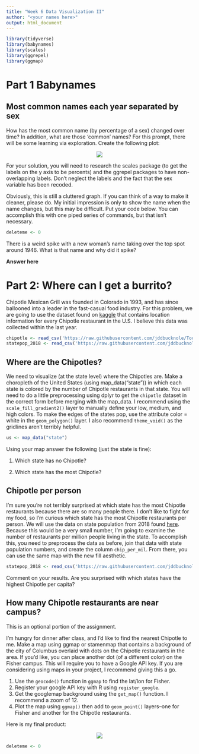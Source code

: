 ```yaml
---
title: "Week 6 Data Visualization II"
author: "<your names here>"
output: html_document
---
```


```r
library(tidyverse)
library(babynames)
library(scales)
library(ggrepel)
library(ggmap)
```


# Part 1 Babynames

## Most common names each year separated by sex

How has the most common name (by percentage of a sex) changed over time? In addition, what are those 'common' names?  For this prompt, there will be some learning via exploration.  Create the following plot: 

<center> <img src="https://github.com/jddbucknole/ToolsProjects/blob/main/Rplot01.png?raw=true"></center>

For your solution, you will need to research the scales package (to get the labels on the y axis to be percents) and the ggrepel packages to have non-overlapping labels.  Don't neglect the labels and the fact that the sex variable has been recoded.

Obviously, this is still a cluttered graph.  If you can think of a way to make it cleaner, please do.  My initial impression is only to show the name when the name changes, but this may be difficult.  Put your code below.  You can accomplish this with one piped series of commands, but that isn't necessary.

```r
deleteme <- 0
```

There is a weird spike with a new woman's name taking over the top spot around 1946.  What is that name and why did it spike?

**Answer here**

# Part 2: Where can I get a burrito?

Chipotle Mexican Grill was founded in Colorado in 1993, and has since ballooned into a leader in the fast-casual food industry.  For this problem, we are going to use the dataset found on [kaggle](https://www.kaggle.com/jeffreybraun/chipotle-locations) that contains location information for every Chipotle restaurant in the U.S.  I believe this data was collected within the last year.  

```r
chipotle <- read_csv('https://raw.githubusercontent.com/jddbucknole/ToolsProjects/main/chipotle_stores.csv')
statepop_2018 <- read_csv('https://raw.githubusercontent.com/jddbucknole/ToolsProjects/main/state_pop_2018.csv')
```

## Where are the Chipotles?

We need to visualize (at the state level) where the Chipotles are.  Make a choropleth of the United States (using map_data("state")) in which each state is colored by the number of Chipotle restaurants in that state.  You will need to do a little preprocessing using dplyr to get the `chipotle` dataset in the correct form before merging with the map_data.  I recommend using the `scale_fill_gradient2()` layer to manually define your low, medium, and high colors.  To make the edges of the states pop, use the attribute color = white in the `geom_polygon()` layer. I also recommend `theme_void()` as the gridlines aren't terribly helpful.

```r
us <- map_data("state")
```

Using your map answer the following (just the state is fine):

1. Which state has no Chipotle?

2. Which state has the most Chipotle?


## Chipotle per person

I'm sure you're not terribly surprised at which state has the most Chipotle restaurants because there are so many people there.  I don't like to fight for my food, so I'm curious which state has the most Chipotle restaurants per person. We will use the data on state population from 2018 found [here](https://www.kaggle.com/lucasvictor/us-state-populations-2018). Because this would be a very small number, I'm going to examine the number of restaurants per million people living in the state.  To accomplish this, you need to preprocess the data as before, join that data with state population numbers, and create the column `chip_per_mil`.  From there, you can use the same map with the new fill aesthetic.  

```r
statepop_2018 <- read_csv('https://raw.githubusercontent.com/jddbucknole/ToolsProjects/main/state_pop_2018.csv')
```

Comment on your results.  Are you surprised with which states have the highest Chipotle per capita?

## How many Chipotle restaurants are near campus?

This is an optional portion of the assignment.  

I'm hungry for dinner after class, and I'd like to find the nearest Chipotle to me.  Make a map using ggmap or stamenmap that contains a background of the city of Columbus overlaid with dots on the Chipotle restaurants in the area.  If you'd like, you can place another dot (of a different color) on the Fisher campus.  This will require you to have a Google API key.  If you are considering using maps in your project, I recommend giving this a go.  

1. Use the `geocode()` function in `ggmap` to find the lat/lon for Fisher.
2. Register your google API key with R using `register_google`.
3. Get the googlemap background using the `get_map()` function.  I recommend a zoom of 12.
4. Plot the map using `ggmap()` then add to `geom_point()` layers--one for Fisher and another for the Chipotle restaurants.

Here is my final product:

<center> <img src="https://github.com/jddbucknole/ToolsProjects/blob/main/chip_fisher.png?raw=true"></center>

```r
deleteme <- 0
```
